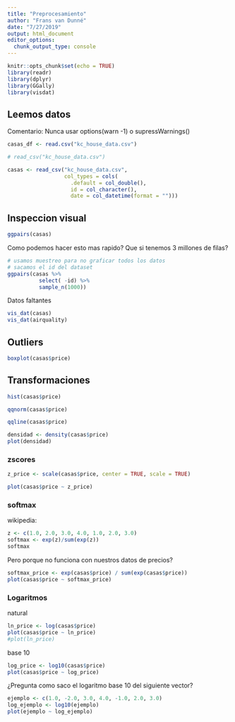```yaml
---
title: "Preprocesamiento"
author: "Frans van Dunné"
date: "7/27/2019"
output: html_document
editor_options: 
  chunk_output_type: console
---
```


```r
knitr::opts_chunk$set(echo = TRUE)
library(readr)
library(dplyr)
library(GGally)
library(visdat)
```

## Leemos datos

Comentario: Nunca usar options(warn -1) o supressWarnings()

```r
casas_df <- read.csv("kc_house_data.csv")

# read_csv("kc_house_data.csv")

casas <- read_csv("kc_house_data.csv",
                  col_types = cols(
                    .default = col_double(),
                    id = col_character(),
                    date = col_datetime(format = "")))
```


## Inspeccion visual

```r
ggpairs(casas)
```

Como podemos hacer esto mas rapido? Que si tenemos 3 millones de filas?

```r
# usamos muestreo para no graficar todos los datos
# sacamos el id del dataset
ggpairs(casas %>% 
          select( -id) %>% 
          sample_n(1000))
```

Datos faltantes

```r
vis_dat(casas)
vis_dat(airquality)
```


## Outliers

```r
boxplot(casas$price)
```

## Transformaciones

```r
hist(casas$price)
```

```r
qqnorm(casas$price)
```

```r
qqline(casas$price)
```

```r
densidad <- density(casas$price)
plot(densidad)
```

### zscores

```r
z_price <- scale(casas$price, center = TRUE, scale = TRUE)

plot(casas$price ~ z_price)
```

### softmax

wikipedia:

```r
z <- c(1.0, 2.0, 3.0, 4.0, 1.0, 2.0, 3.0)
softmax <- exp(z)/sum(exp(z))
softmax
```

Pero porque no funciona con nuestros datos de precios?

```r
softmax_price <- exp(casas$price) / sum(exp(casas$price))
plot(casas$price ~ softmax_price)
```

### Logaritmos

natural

```r
ln_price <- log(casas$price)
plot(casas$price ~ ln_price)
#plot(ln_price)
```

base 10

```r
log_price <- log10(casas$price)
plot(casas$price ~ log_price)
```

¿Pregunta como saco el logaritmo base 10 del siguiente vector?

```r
ejemplo <- c(1.0, -2.0, 3.0, 4.0, -1.0, 2.0, 3.0)
log_ejemplo <- log10(ejemplo)
plot(ejemplo ~ log_ejemplo)
```

